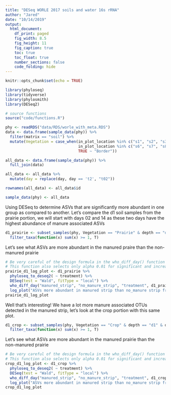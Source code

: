 ```yaml
---
title: "DESeq WORLE 2017 soils and water 16s rRNA"
author: "Jared"
date: "10/14/2019"
output:
  html_document:
    df_print: paged
    fig_width: 8.5
    fig_height: 11
    fig_caption: true
    toc: true
    toc_float: true
    number_sections: false
    code_folding: hide
---
```


```r
knitr::opts_chunk$set(echo = TRUE)
```

```r
library(phyloseq)
library(tidyverse)
library(phylosmith)
library(DESeq2)
```
```r
# source functions
source("code/functions.R")
```

```r
phy <- readRDS("data/RDS/worle_with_meta.RDS")
data <- data.frame(sample_data(phy)) %>%
  filter(matrix == "soil") %>%
  mutate(Vegetation = case_when(in_plot_location %in% c("s1", "s2", "s3", "s4") ~ "Crop",
                                in_plot_location %in% c("s6", "s7", "s8", "s9") ~ "Prairie",
                                TRUE ~ "Border"))

all_data <- data.frame(sample_data(phy)) %>%
  full_join(data)

all_data <- all_data %>%
  mutate(day = replace(day, day == 't2', "t02"))

rownames(all_data) <- all_data$id

sample_data(phy) <- all_data
```
      
Using DESeq to determine ASVs that are significantly more abundant in one group as compared to another. Let's compare the d1 soil samples from the prairie portion, we will start with days 02 and 14 as these two days have the highest abundance of manure associated ASVs

```r
d1_prairie <- subset_samples(phy, Vegetation == "Prairie" & depth == "d1" & day %in% c("t02", "t14")) %>%
  filter_taxa(function(x) sum(x) >= 1, T)
```

Let's see what ASVs are more abundant in the manured praire than the non-manured prairie

```r
# Be very careful of the design formula in the who_diff_day() function
# This function also selects only alpha 0.01 for significant and increasing ASVs to be returned
prairie_d1_log_plot <- d1_prairie %>%
  phyloseq_to_deseq2( ~ treatment) %>%
  DESeq(test = "Wald", fitType = "local") %>%
  who_diff_day("manured_strip", "no_manure_strip", "treatment", d1_prairie) %>%
  log_plot("ASVs more abundant in manured strip than no_manure strip from days 2 and 14")
prairie_d1_log_plot
```

Well that's interesting! We have a lot more manure associated OTUs detected in the manured strip, let's look at the crop portion with this same plot. 

```r
d1_crop <- subset_samples(phy, Vegetation == "Crop" & depth == "d1" & day %in% c("t02", "t14") & treatment %in% c("manured_strip", "no_manure_strip")) %>%
  filter_taxa(function(x) sum(x) >= 1, T)
```

Let's see what ASVs are more abundant in the manured prairie than the non-manured prairie

```r
# Be very careful of the design formula in the who_diff_day() function
# This function also selects only alpha 0.01 for significant and increasing ASVs to be returned
crop_d1_log_plot <- d1_crop %>%
  phyloseq_to_deseq2( ~ treatment) %>%
  DESeq(test = "Wald", fitType = "local") %>%
  who_diff_day("manured_strip", "no_manure_strip", "treatment", d1_crop) %>%
  log_plot("ASVs more abundant in manured strip than no_manure strip from days 2 and 14")
crop_d1_log_plot
```


